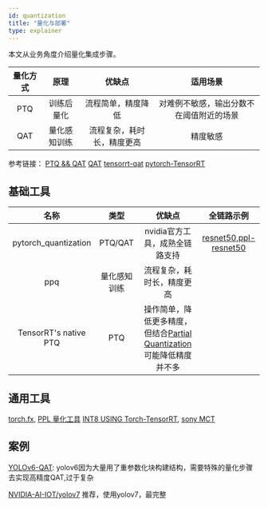 ```yaml
---
id: quantization
title: "量化与部署"
type: explainer
---
```


本文从业务角度介绍量化集成步骤。

|量化方式|原理|优缺点|适用场景|
|:---:|:---:|:---:|:---:|
|PTQ|训练后量化|流程简单，精度降低|对难例不敏感，输出分数不在阈值附近的场景|
|QAT|量化感知训练|流程复杂，耗时长，精度更高|精度敏感|

参考链接：
[PTQ && QAT](https://deci.ai/quantization-and-quantization-aware-training/)
[QAT](https://zhuanlan.zhihu.com/p/548174416)
[tensorrt-qat](https://developer.nvidia.com/blog/accelerating-quantized-networks-with-qat-toolkit-and-tensorrt/)
[pytorch-TensorRT](https://pytorch.org/TensorRT/_notebooks/vgg-qat.html#1)

## 基础工具

|名称|类型|优缺点|全链路示例|
|:---:|:---:|:---:|:---:|
|pytorch_quantization|PTQ/QAT|nvidia官方工具，成熟全链路支持|[resnet50],[ppl-resnet50]|
|ppq|量化感知训练|流程复杂，耗时长，精度更高||
|TensorRT's native PTQ|PTQ|操作简单，降低更多精度，但结合[Partial Quantization]可能降低精度并不多||
[resnet50]: https://docs.nvidia.com/deeplearning/tensorrt/pytorch-quantization-toolkit/docs/tutorials/quant_resnet50.html#further-optimization
[ppl-resnet50]: https://github.com/openppl-public/ppq/blob/master/ppq/samples/TensorRT/Example_QAT.py
[Partial Quantization]: https://github.com/maggiez0138/yolov5_quant_sample/blob/236613d87bfc6d5f73bb39e73ccd217adfe7bce1/trt/onnx_to_trt_partialquant.py#LL193C12-L193C12


## 通用工具

[torch.fx](https://zhuanlan.zhihu.com/p/554633773),
[PPL 量化工具](https://github.com/openppl-public/ppq#%E9%87%8F%E5%8C%96%E9%83%A8%E7%BD%B2%E6%95%99%E7%A8%8B,)
[INT8 USING Torch-TensorRT](https://pytorch.org/TensorRT/_notebooks/vgg-qat.html),
[sony MCT](https://github.com/sony/model_optimization)


## 案例

[YOLOv6-QAT](https://github.com/meituan/YOLOv6/blob/main/docs/Tutorial%20of%20Quantization.md): yolov6因为大量用了重参数化块构建结构，需要特殊的量化步骤去实现高精度QAT,过于复杂


[NVIDIA-AI-IOT/yolov7](https://github.com/NVIDIA-AI-IOT/yolo_deepstream/blob/main/yolov7_qat/doc/Guidance_of_QAT_performance_optimization.md) 推荐，使用yolov7，最完整